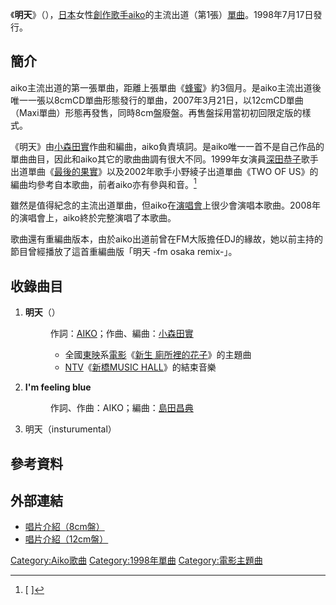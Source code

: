 {{Infobox Single
|Name       = 明天<br />{{lang|ja|あした}}
|Artist     = [[aiko|aiko]]
|Album      = [[小小圓圓的好日子|小小圓圓的好日子]]
|Released   = 1998年7月17日<br />2007年3月21日（再售盤）
|Format     = 8cm [[單曲|CD單曲]]<br/>12cm [[單曲|CD單曲]]（再售盤）
|Recorded   =
|Genre      = [[J-POP|J-POP]]
|Length     = 12分58秒
|Label      = [[PONY_CANYON|PONY CANYON]]
|Writer     = [[aiko|AIKO]]、[[小森田實|小森田實]]、[[島田昌典|島田昌典]]
|Producer   = [[小森田實|小森田實]]、[[島田昌典|島田昌典]]
|Reviews    =
|Chart position = 
* 週間最高排行第89位（[[Oricon公信榜|Oricon]]）
* 週間最高排行第16位（[[Oricon公信榜|Oricon]]，再售盤）
|Last single  = [[蜂蜜_(aiko單曲)|蜂蜜]]<br />（1998年）
|This single  = '''明天'''<br />（1998年）
|Next single  = [[愛哭|愛哭]]<br />（1999年）
}}
《'''明天'''》（{{lang-ja|'''あした'''}}），[[日本|日本]]女性[[創作歌手|創作歌手]][[aiko|aiko]]的主流出道（第1張）[[單曲|單曲]]。1998年7月17日發行。

==簡介==
aiko主流出道的第一張單曲，距離上張單曲《[[蜂蜜_(aiko單曲)|蜂蜜]]》約3個月。是aiko主流出道後唯一一張以8cmCD單曲形態發行的單曲，2007年3月21日，以12cmCD單曲（Maxi單曲）形態再發售，同時8cm盤廢盤。再售盤採用當初初回限定版的樣式。

《明天》由[[小森田實|小森田實]]作曲和編曲，aiko負責填詞。是aiko唯一一首不是自己作品的單曲曲目，因此和aiko其它的歌曲曲調有很大不同。1999年女演員[[深田恭子|深田恭子]]歌手出道單曲《[[最後的果實|最後的果實]]》以及2002年歌手小野綾子出道單曲《TWO OF US》的編曲均參考自本歌曲，前者aiko亦有參與和音。<ref>[{{Cite web |url=http://allabout.co.jp/gm/gc/205609/ |script-title=ja:歌う女優たち～Part 1　侮れない深田恭子 |accessdate=2011-04-07 |archive-date=2010-12-25 |archive-url=https://web.archive.org/web/20101225170137/http://allabout.co.jp/gm/gc/205609/ |dead-url=no }} {{lang|ja|歌う女優たち～Part 1　侮れない深田恭子}}]</ref>

雖然是值得紀念的主流出道單曲，但aiko在[[演唱會|演唱會]]上很少會演唱本歌曲。2008年的演唱會上，aiko終於完整演唱了本歌曲。

歌曲還有重編曲版本，由於aiko出道前曾在FM大阪擔任DJ的緣故，她以前主持的節目曾經播放了這首重編曲版「明天 -fm osaka remix-」。

==收錄曲目==
# '''明天'''（{{lang|ja|あした}}）
#: 作詞：[[aiko|AIKO]]；作曲、編曲：[[小森田實|小森田實]]
#:* 全國[[東映株式會社|東映]]系[[電影|電影]]《[[廁所裡的花子|新生 廁所裡的花子]]》的主題曲
#:* [[日本電視台|NTV]]《[[新橋MUSIC_HALL|新橋MUSIC HALL]]》的結束音樂
# '''I'm feeling blue'''
#: 作詞、作曲：AIKO；編曲：[[島田昌典|島田昌典]]
# 明天（insturumental）

==參考資料==
{{reflist}}

==外部連結==
*[https://web.archive.org/web/20090225230119/http://hp.ponycanyon.co.jp/pchp/cgi-bin/PCHPM.pl?TRGID=PCHP_SKH_1010&CMD=DSP&DSP_SKHBNG=199800000608&DSP_SKHKETSEQ=001 唱片介紹（8cm盤）]
*[https://web.archive.org/web/20090225230428/http://hp.ponycanyon.co.jp/pchp/cgi-bin/PCHPM.pl?TRGID=PCHP_SKH_1010&CMD=DSP&DSP_SKHBNG=200700000366&DSP_SKHKETSEQ=001 唱片介紹（12cm盤）]

{{aiko}}

{{DEFAULTSORT:Ashita}}
[[Category:Aiko歌曲|Category:Aiko歌曲]]
[[Category:1998年單曲|Category:1998年單曲]]
[[Category:電影主題曲|Category:電影主題曲]]